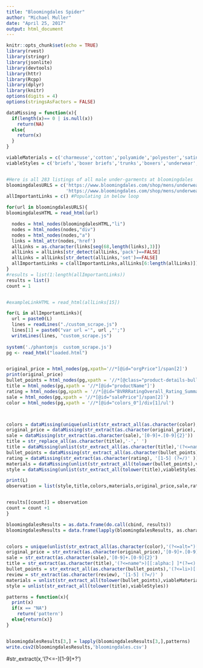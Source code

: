 ```yaml
---
title: "Bloomingdales Spider"
author: "Michael Muller"
date: "April 25, 2017"
output: html_document
---
```


```r
knitr::opts_chunk$set(echo = TRUE)
library(rvest)
library(stringr)
library(jsonlite)
library(devtools)
library(httr)
library(Rcpp)
library(dplyr)
library(knitr)
options(digits = 4)
options(stringsAsFactors = FALSE)
```

```r

dataMissing = function(x){
  if(length(x)== 0 | is.null(x))
    return(NA)
  else{
    return(x)
  }
}

viableMaterials = c('charmeuse','cotton','polyamide','polyester','satin','silk','spandex','velvet','tactel','viscose','nylon','microfiber','chiffon','elastane','elastic','jacquard','leather','lycra','merino','wool','combed','mesh','knit','fabric', 'woven')
viableStyles = c('briefs','boxer briefs','trunks','boxers','underwear','thong','g-string','boxer short','bikini')


#Here is all 283 listings of all male under-garments at bloomingdales
bloomingdalesURLS = c('https://www.bloomingdales.com/shop/mens/underwear-boxers-briefs-trunks/Underwear_type,Productsperpage/Boxer%20Brief%7CBoxer%7CBrief%7CJockstrap%2FThong%7CTrunk,180?id=1006225',
                      'https://www.bloomingdales.com/shop/mens/underwear-boxers-briefs-trunks/Underwear_type,Pageindex,Productsperpage/Boxer%7CBoxer%20Brief%7CBrief%7CJockstrap%2FThong%7CTrunk,2,180?id=1006225')
allImportantLinks = c() #Populating in below loop

for(url in bloomingdalesURLS){
bloomingdalesHTML = read_html(url)

  nodes = html_nodes(bloomingdalesHTML,"li") 
  nodes = html_nodes(nodes,"div")
  nodes = html_nodes(nodes,"a")
  links = html_attr(nodes,'href')
  allLinks = as.character(links[seq(68,length(links),3)])
  allLinks = allLinks[str_detect(allLinks,'pack')==FALSE]
  allLinks = allLinks[str_detect(allLinks,'set')==FALSE]
  allImportantLinks = c(allImportantLinks,allLinks[6:length(allLinks)])
}
#results = list(1:length(allImportantLinks))
results = list()
count = 1


#exampleLinkHTML = read_html(allLinks[15])

for(L in allImportantLinks){
  url = paste0(L)
  lines = readLines("./custom_scrape.js")
  lines[1] = paste0("var url ='", url ,"';")
  writeLines(lines, "custom_scrape.js")
  
system('./phantomjs  custom_scrape.js')
pg <- read_html("loaded.html")


original_price = html_nodes(pg,xpath='//*[@id="orgPrice"]/span[2]')
print(original_price)
bullet_points = html_nodes(pg,xpath = '//*[@class="product-details-bullet-list"]')
title = html_nodes(pg,xpath = '//*[@id="productName"]')
rating = html_nodes(pg,xpath = '//*[@id="BVRRRatingOverall_Rating_Summary_1"]/div[2]/img')
sale = html_nodes(pg,xpath = '//*[@id="salePrice"]/span[2]')
color = html_nodes(pg,xpath = '//*[@id="colors_0"]/div[1]/ul')



colors = dataMissing(unique(unlist(str_extract_all(as.character(color),'(?<=alt=")[[:alpha:] [:alpha:]]+(?=")',simplify = FALSE))))
original_price = dataMissing(str_extract(as.character(original_price),'[0-9]+.[0-9]{2}'))
sale = dataMissing(str_extract(as.character(sale),'[0-9]+.[0-9]{2}'))
title = str_replace_all(as.character(title),'-',' ')
title = dataMissing(unlist(str_extract_all(as.character(title),'(?<=name">)[[:alpha:] ]*(?=<)')))
bullet_points = dataMissing(str_extract_all(as.character(bullet_points),'(?<=li>)[[:alpha:] /[:alpha:]]*(?=<)'))
rating = dataMissing(str_extract(as.character(rating), '[1-5] (?=/)' ))
materials = dataMissing(unlist(str_extract_all(tolower(bullet_points),viableMaterials)))
style = dataMissing(unlist(str_extract_all(tolower(title),viableStyles)))

print(L)
observation = list(style,title,colors,materials,original_price,sale,rating,'bloomingdales')


results[[count]] = observation
count = count +1
}

bloomingdalesResults = as.data.frame(do.call(cbind, results))
bloomingdalesResults = data.frame(lapply(bloomingdalesResults, as.character), stringsAsFactors=FALSE)
```



```r

```

```r
colors = unique(unlist(str_extract_all(as.character(color),'(?<=alt=")[[:alpha:] [:alpha:]]+(?=")',simplify = FALSE)))
original_price = str_extract(as.character(original_price),'[0-9]+.[0-9]{2}')
sale = str_extract(as.character(sale),'[0-9]+.[0-9]{2}')
title = str_extract(as.character(title),'(?<=name">)[[:alpha:] ]*(?=<)')
bullet_points = str_extract_all(as.character(bullet_points),'(?<=li>)[[:alpha:] /[:alpha:]]*(?=<)')
review = str_extract(as.character(review), '[1-5] (?=/)' )
materials = unlist(str_extract_all(tolower(bullet_points),viableMaterials))
style = unlist(str_extract_all(tolower(title),viableStyles))

```
```r
patterns = function(x){
  print(x)
  if(x == "NA")
    return('pattern')
  else{return(x)}
}


bloomingdalesResults[3,] = lapply(bloomingdalesResults[3,],patterns)
write.csv2(bloomingdalesResults,'bloomingdales.csv')
```



#str_extract(x,'(?<=-)[1-9]+?')
